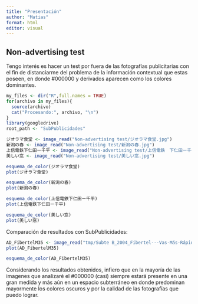```yaml
---
title: "Presentación"
author: "Matias"
format: html
editor: visual
---
```


## Non-advertising test

Tengo interés es hacer un test por fuera de las fotografías publicitarias con el fin de distanciarme del problema de la información contextual que estas poseen, en donde #000000 y derivados aparecen como los colores dominantes.

```r
my_files <- dir("R",full.names = TRUE)
for(archivo in my_files){
  source(archivo)
  cat("Procesando:", archivo, "\n")
}
library(googledrive)
root_path <- "SubPublicidades"
```

```r
ジオラマ食堂 <- image_read("Non-advertising test/ジオラマ食堂.jpg")
新潟の春 <- image_read("Non-advertising test/新潟の春.jpg")
上信電鉄下仁田ー千平 <- image_read("Non-advertising test/上信電鉄　下仁田ー千平.jpg")
美しい窓 <- image_read("Non-advertising test/美しい窓.jpg")
```

```r
esquema_de_color(ジオラマ食堂)
plot(ジオラマ食堂)
```

```r
esquema_de_color(新潟の春)
plot(新潟の春)
```

```r
esquema_de_color(上信電鉄下仁田ー千平)
plot(上信電鉄下仁田ー千平)
```

```r
esquema_de_color(美しい窓)
plot(美しい窓)
```

Comparación de resultados con SubPublicidades:

```r
AD_FibertelM35 <- image_read("tmp/Subte B_2004_Fibertel---Vas-Más-Rápido---Serial-M35.jpg")
plot(AD_FibertelM35)
```

```r
esquema_de_color(AD_FibertelM35)
```

Considerando los resultados obtenidos, infiero que en la mayoría de las imagenes que analizaré el #000000 (casi) siempre estará presente en una gran medida y más aún en un espacio subterráneo en donde predominan mayormente los colores oscuros y por la calidad de las fotografías que puedo lograr.
